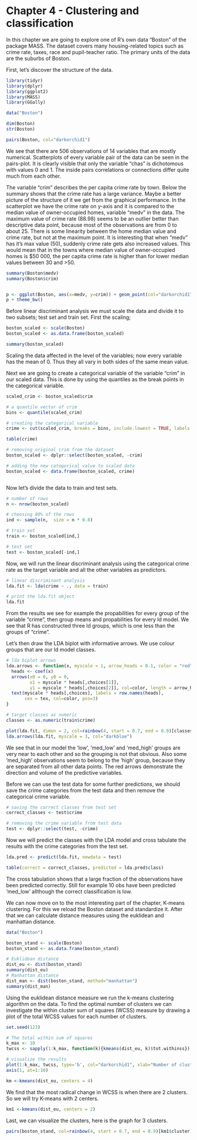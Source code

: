 
# Chapter 4 - Clustering and classification


In this chapter we are going to explore one of R's own data "Boston" of the package MASS. The dataset covers many housing-related topics such as crime rate, taxes, race and pupil-teacher ratio. The primary units of the data are the suburbs of Boston.

First, let's discover the structure of the data. 

```r
library(tidyr)
library(dplyr)
library(ggplot2)
library(MASS)
library(GGally)

```


```r

data("Boston")

dim(Boston)
str(Boston)

pairs(Boston, col="darkorchid1")

```

We see that there are 506 observations of 14 variables that are mostly numerical. Scatterplots of every variable pair of the data can be seen in the pairs-plot. It is clearly visible that only the variable "chas" is dichotomous with values 0 and 1. The inside pairs correlations or connections differ quite much from each other.


The variable "crim" describes the per capita crime rate by town. Below the summary shows that the crime rate has a large variance. Maybe a better picture of the structure of it we get from the graphical performance. In the scatterplot we have the crime rate on y-axis and it is compared to the median value of owner-occupied homes, variable "medv" in the data. The maximum value of crime rate (88.98) seems to be an outlier better than descriptive data point, because most of the observations are from 0 to about 25. There is some linearity between the home median value and crime rate, but not at the maximum point. It is interesting that when "medv" has it's max value (50), suddenly crime rate gets also increased values. This would mean that in the towns where median value of owner-occupied homes is $50 000, the per capita crime rate is higher than for lower median values between 30 and >50.

```r
summary(Boston$medv)
summary(Boston$crim)


p <- ggplot(Boston, aes(x=medv, y=crim)) + geom_point(col="darkorchid1") + ylab("Crime rate per capita") + xlab("Median value of owner-occupied homes in $1000s") + ggtitle("Scatterplot of crime rate")
p + theme_bw()

```


Before linear discriminant analysis we must scale the data and divide it to two subsets; test set and train set. First the scaling;

```r
boston_scaled <- scale(Boston)
boston_scaled <- as.data.frame(boston_scaled)

summary(boston_scaled)

```

Scaling the data affected in the level of the variables; now every variable has the mean of 0. Thus they all vary in both sides of the same mean value.

Next we are going to create a categorical variable of the variable "crim" in our scaled data. This is done by using the quantiles as the break points in the categorical variable.

```r

scaled_crim <- boston_scaled$crim

# a quantile vector of crim
bins <- quantile(scaled_crim)

# creating the categorical variable
crime <- cut(scaled_crim, breaks = bins, include.lowest = TRUE, labels = c("low", "med_low", "med_high", "high"))

table(crime)

# removing original crim from the dataset
boston_scaled <- dplyr::select(boston_scaled, -crim)

# adding the new categorical value to scaled data
boston_scaled <- data.frame(boston_scaled, crime)



```

Now let's divide the data to train and test sets.

```r
# number of rows 
n <- nrow(boston_scaled)

# choosing 80% of the rows
ind <- sample(n,  size = n * 0.8)

# train set
train <- boston_scaled[ind,]

# test set 
test <- boston_scaled[-ind,]

```


Now, we will run the linear discriminant analysis using the categorical crime rate as the target variable and all the other variables as predictors.

```r
# linear discriminant analysis
lda.fit <- lda(crime ~ ., data = train)

# print the lda.fit object
lda.fit
```

From the results we see for example the propabilities for every group of the variable "crime", then group means and propabilities for every ld model. We see that R has constructed three ld groups, which is one less than the groups of "crime".

Let's then draw the LDA biplot with informative arrows. We use colour groups that are our ld model classes.

```r
# lda biplot arrows
lda.arrows <- function(x, myscale = 1, arrow_heads = 0.1, color = "red", tex = 0.75, choices = c(1,2)){
  heads <- coef(x)
  arrows(x0 = 0, y0 = 0, 
         x1 = myscale * heads[,choices[1]], 
         y1 = myscale * heads[,choices[2]], col=color, length = arrow_heads)
  text(myscale * heads[,choices], labels = row.names(heads), 
       cex = tex, col=color, pos=3)
}

# target classes as numeric
classes <- as.numeric(train$crime)

plot(lda.fit, dimen = 2, col=rainbow(4, start = 0.7, end = 0.9)[classes], pch=classes)
lda.arrows(lda.fit, myscale = 3, col="darkblue")

```

We see that in our model the 'low', 'med_low' and 'med_high' groups are very near to each other and so the grouping is not that obvious. Also some 'med_high' observations seem to belong to the 'high' group, because they are separated from all other data points. The red arrows demonstrate the direction and volume of the predictive variables.

Before we can use the test data for some further predictions, we should save the crime categories from the test data and then remove the categorical crime variable.

```r
# saving the correct classes from test set
correct_classes <- test$crime

# removing the crime variable from test data
test <- dplyr::select(test, -crime)
```

Now we will predict the classes with the LDA model and cross tabulate the results with the crime categories from the test set.

```r
lda.pred <- predict(lda.fit, newdata = test)

table(correct = correct_classes, predicted = lda.pred$class)
```

The cross tabulation shows that a large fraction of the observations have been predicted correctly. Still for example 10 obs have been predicted 'med_low' allthough the correct classification is low.


We can now move on to the most interesting part of the chapter, K-means clustering.
For this we reload the Boston dataset and standardize it. After that we can calculate distance measures using the euklidean and manhattan distance.

```r
data("Boston")

boston_stand <- scale(Boston)
boston_stand <- as.data.frame(boston_stand)

# Euklidean distance
dist_eu <- dist(boston_stand)
summary(dist_eu)
# Manhattan distance
dist_man <- dist(boston_stand, method="manhattan")
summary(dist_man)

```

Using the euklidean distance measure we run the k-means clustering algorithm on the data. To find the optimal number of clusters we can investigate the within cluster sum of squares (WCSS) measure by drawing a plot of the total WCSS values for each number of clusters.

```r
set.seed(123)

# The total within sum of squares
k_max <- 10
twcss <- sapply(1:k_max, function(k){kmeans(dist_eu, k)$tot.withinss})

# visualize the results
plot(1:k_max, twcss, type='b', col="darkorchid1", xlab="Number of clusters", ylab="Total WCSS")
axis(1, at=1:10)

km <-kmeans(dist_eu, centers = 4)
```

We find that the most radical change in WCSS is when there are 2 clusters. So we will try K-means with 2 centers.

```r
km1 <-kmeans(dist_eu, centers = 2)

```

Last, we can visualize the clusters, here is the graph for 3 clusters.

```r
pairs(boston_stand, col=rainbow(4, start = 0.7, end = 0.9)[km1$cluster])
```
















